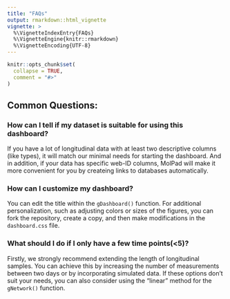 ```yaml
---
title: "FAQs"
output: rmarkdown::html_vignette
vignette: >
  %\VignetteIndexEntry{FAQs}
  %\VignetteEngine{knitr::rmarkdown}
  %\VignetteEncoding{UTF-8}
---
```


```r
knitr::opts_chunk$set(
  collapse = TRUE,
  comment = "#>"
)
```


## Common Questions:

### How can I tell if my dataset is suitable for using this dashboard?

If you have a lot of longitudinal data with at least two descriptive columns (like types), it will match our minimal needs for starting the dashboard. And in addition, if your data has specific web-ID columns, MolPad will make it more convenient for you by createing links to databases automatically.

### How can I customize my dashboard?

You can edit the title within the `gDashboard()` function. For additional personalization, such as adjusting colors or sizes of the figures, you can fork the repository, create a copy, and then make modifications in the `dashboard.css` file.

### What should I do if I only have a few time points(<5)?

Firstly, we strongly recommend extending the length of longitudinal samples. You can achieve this by increasing the number of measurements between two days or by incorporating simulated data. If these options don't suit your needs, you can also consider using the "linear" method for the `gNetwork()` function.


